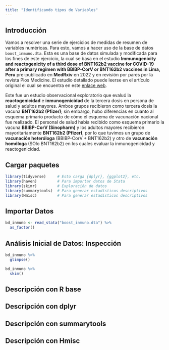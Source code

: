```yaml
---
title: "Identificando tipos de Variables"
---
```


## Introducción

Vamos a resolver una serie de ejercicios de medidas de resumen de variables numéricas. Para esto, vamos a hacer uso de la base de datos `boost_inmuno.dta`. Esta es una base de datos simulada y modificada para los fines de este ejercicio, la cual se basa en el estudio **Immunogenicity and reactogenicity of a third dose of BNT162b2 vaccine for COVID-19 after a primary regimen with BBIBP-CorV or BNT162b2 vaccines in Lima, Peru** pre-publicado en **MedRxiv** en 2022 y en revisión por pares por la revista Plos Medicine. El estudio detallado puede leerse en el artículo original el cual se encuentra en este [enlace web](https://www.medrxiv.org/content/10.1101/2022.05.01.22274548v1). 

Este fue un estudio observacional exploratorio que evaluó la **reactogenicidad** e **inmunogenicidad** de la tercera dosis en persona de salud y adultos mayores. Ambos grupos recibieron como tercera dosis la vacuna **BNT162b2 (Pfizer)**; sin embargo, hubo diferencias en cuanto al esquema primario producto de cómo el esquema de vacunación nacional fue realizado. El personal de salud había recibido como esquema primario la vacuna **BBIBP-CorV (Sinopharm)** y los adultos mayores recibieron mayoritariamente **BNT162b2 (Pfizer)**, por lo que tuvimos un grupo de **vacunación heteróloga** (BBIBP-CorV + BNT162b2) y otro de **vacunación homóloga** (SOlo BNT162b2) en los cuales evaluar la inmunogenicidad y reactogenicidad.

## Cargar paquetes

```r
library(tidyverse)     # Esto carga {dplyr}, {ggplot2}, etc.
library(haven)         # Para importar datos de Stata
library(skimr)         # Exploración de datos
library(summarytools)  # Para generar estadísticos descriptivos
library(Hmisc)         # Para generar estadísticos descriptivos
```

## Importar Datos

```r
bd_inmuno <- read_stata("boost_inmuno.dta") %>% 
  as_factor()
```

## Análisis Inicial de Datos: Inspección

```r
bd_inmuno %>% 
  glimpse()
```

```r
bd_inmuno %>% 
  skim()
```

## Descripción con R base



## Descripción con dplyr



## Descripción con summarytools



## Descripción con Hmisc